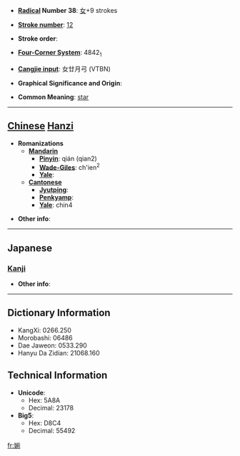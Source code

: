 * '''[[Wiktionary:Chinese radical index| Radical]] Number 38''': [[Wiktionary:Chinese radical index 女|女]]+9 strokes

* '''[[Wiktionary:Chinese total strokes index|Stroke number]]''': [[Wiktionary:Chinese total strokes index 12|12]]

* '''Stroke order''': 

* '''[[Wiktionary:Chinese four corner index|Four-Corner System]]''': 4842<sub>1</sub>

* '''[[Wiktionary:Chinese Cangjie index|Cangjie input]]''': 女廿月弓 (VTBN)

* '''Graphical Significance and Origin''': 

* '''Common Meaning''': [[star]]

----

== [[Chinese]] [[Hanzi]] ==

* '''Romanizations'''
** '''[[Mandarin]]'''
*** '''[[Pinyin]]''': qián (qian2)
*** '''[[Wade-Giles]]''': ch'ien<sup>2</sup>
*** '''[[Yale]]''': 
** '''[[Cantonese]]'''
*** '''[[Jyutping]]''':
*** '''[[Penkyamp]]''': 
*** '''[[Yale]]''': chin4

* '''Other info''': 

----

==Japanese==
===[[Kanji]]===
{{kanji|on readings=[[せん]] (sen), [[ぜん]] (zen), [[し]] (shi)|kun readings=}}

* '''Other info''':  

----

== Dictionary Information ==

* KangXi: 0266.250
* Morobashi: 06486
* Dae Jaweon: 0533.290
* Hanyu Da Zidian: 21068.160

== Technical Information ==

* '''Unicode''':
** Hex: 5A8A
** Decimal: 23178
* '''Big5''':
** Hex: D8C4
** Decimal: 55492

[[fr:媊]]